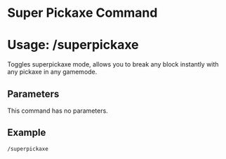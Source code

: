 # Super Pickaxe Command
# Usage: /superpickaxe
Toggles superpickaxe mode, allows you to break any block instantly with any pickaxe in any gamemode.

## Parameters
This command has no parameters.

## Example
`/superpickaxe`
